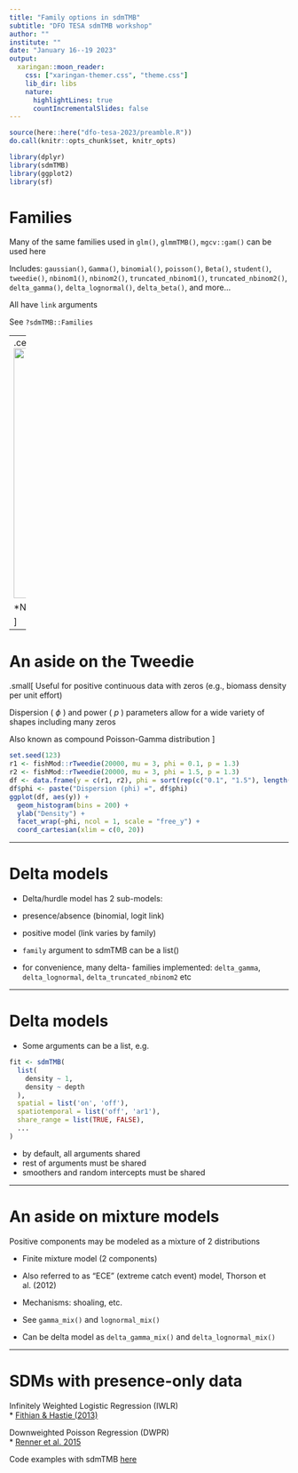 ```yaml
---
title: "Family options in sdmTMB"
subtitle: "DFO TESA sdmTMB workshop"
author: ""
institute: ""
date: "January 16--19 2023"
output:
  xaringan::moon_reader:
    css: ["xaringan-themer.css", "theme.css"]
    lib_dir: libs
    nature:
      highlightLines: true
      countIncrementalSlides: false
---
```


<!-- Build with: xaringan::inf_mr() -->

```r
source(here::here("dfo-tesa-2023/preamble.R"))
do.call(knitr::opts_chunk$set, knitr_opts)
```

```r
library(dplyr)
library(sdmTMB)
library(ggplot2)
library(sf)
```

# Families

Many of the same families used in `glm()`, `glmmTMB()`, `mgcv::gam()` can be used here

Includes:
  `gaussian()`, `Gamma()`, 
  `binomial()`, `poisson()`, `Beta()`, 
  `student()`, `tweedie()`, 
  `nbinom1()`, `nbinom2()`,
  `truncated_nbinom1()`, `truncated_nbinom2()`,
  `delta_gamma()`, `delta_lognormal()`, `delta_beta()`, and more...
  
All have `link` arguments
  
See `?sdmTMB::Families`

---
<!-- These are exported dimensions from Powerpoint * 80% -->
.center[
<img src="images/family_diagram.png" width="800px" height = "450px"/>
 
*New distributions continue to be added  

]

---

# An aside on the Tweedie

.small[
Useful for positive continuous data with zeros (e.g., biomass density per unit effort) 

Dispersion ( $\phi$ ) and power ( $p$ ) parameters allow for a wide variety of shapes including many zeros

Also known as compound Poisson-Gamma distribution
]

```r
set.seed(123)
r1 <- fishMod::rTweedie(20000, mu = 3, phi = 0.1, p = 1.3)
r2 <- fishMod::rTweedie(20000, mu = 3, phi = 1.5, p = 1.3)
df <- data.frame(y = c(r1, r2), phi = sort(rep(c("0.1", "1.5"), length(r1))))
df$phi <- paste("Dispersion (phi) =", df$phi)
ggplot(df, aes(y)) +
  geom_histogram(bins = 200) +
  ylab("Density") +
  facet_wrap(~phi, ncol = 1, scale = "free_y") +
  coord_cartesian(xlim = c(0, 20))
```

---

# Delta models  

* Delta/hurdle model has 2 sub-models:
- presence/absence (binomial, logit link)  
- positive model (link varies by family)  

* `family` argument to sdmTMB can be a list()  
- for convenience, many delta- families implemented: `delta_gamma`, `delta_lognormal`, `delta_truncated_nbinom2` etc  

---

# Delta models

* Some arguments can be a list, e.g.
```r
fit <- sdmTMB(
  list(
    density ~ 1, 
    density ~ depth
  ),
  spatial = list('on', 'off'),  
  spatiotemporal = list('off', 'ar1'), 
  share_range = list(TRUE, FALSE),
  ...
)
```

* by default, all arguments shared  
* rest of arguments must be shared  
* smoothers and random intercepts must be shared

---

# An aside on mixture models

Positive components may be modeled as a mixture of 2 distributions

* Finite mixture model (2 components)  

* Also referred to as "ECE" (extreme catch event) model, Thorson et al. (2012)  

* Mechanisms: shoaling, etc.  

* See `gamma_mix()` and `lognormal_mix()`

* Can be delta model as `delta_gamma_mix()` and `delta_lognormal_mix()`

---

# SDMs with presence-only data

Infinitely Weighted Logistic Regression (IWLR)  
* [Fithian & Hastie (2013)](https://doi.org/10.1214/13-AOAS667)  

Downweighted Poisson Regression (DWPR)  
* [Renner et al. 2015](https://doi.org/10.1111/2041-210X.12352) 

Code examples with sdmTMB [here](https://github.com/pbs-assess/sdmTMB/blob/main/scratch/julia-vignettes/presence_absence.Rmd)
